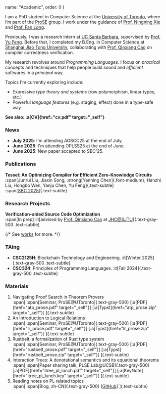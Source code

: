  name: "Academic",
  order: 0
}

I am a PhD student in Computer Science at the [University of Toronto](https://www.utoronto.ca/), where I’m part of the [ProSE](https://www.cs.toronto.edu/~prose/) group. I work under the guidance of [Prof. Ningning Xie](https://xnning.github.io/) and [Prof. Fan Long](https://www.cs.toronto.edu/~fanl/).

Previously, I was a research intern at [UC Santa Barbara](https://www.ucsb.edu/), supervised by [Prof. Yu Feng](https://fredfeng.github.io/). Before that, I completed my B.Eng. in Computer Science at [Shanghai Jiao Tong University](https://en.sjtu.edu.cn/), collaborating with [Prof. Qinxiang Cao](https://jhc.sjtu.edu.cn/people/members/faculty/qinxiang-cao.html) on compiler correctness verification.

My research revolves around *Programming Languages*. I focus on *practical* concepts and techniques that help people build *sound* and *efficient* softwares in a *principal* way.

Topics I'm currently exploring include:
- Expressive *type theory and systems* (row polymorphism, linear types, etc.)
- Powerful *language features* (e.g. staging, effect) done in a type-safe way

**See also: :a[CV]{href="cv.pdf" target="_self"}**

### News

- **July 2025**: I'm attending AOSCC25 at the end of July.
- **June 2025**: I'm attending OPLSS25 at the end of June.
- **June 2025**: New paper accepted to SBC'25.

### Publications

**Tessel: An Optimizing Compiler for Efficient Zero-Knowledge Circuits**\
:span[Junrui Liu, Jiaxin Song, :strong[Yanning Chen]{.font-medium}, Hanzhi Liu, Hongbo Wen, Yanju Chen, Yu Feng]{.text-subtle}\
:span[[SBC 2025](https://www.sbc-conference.com/2025/)]{.text-subtle}

### Research Projects

**Verification-aided Source Code Optimization**\
:span[In prep]
:it[advised by [Prof. Qinxiang Cao](https://jhc.sjtu.edu.cn/people/members/faculty/qinxiang-cao.html) at [JHC@SJTU](https://jhc.sjtu.edu.cn/)]{.text-gray-500 .text-subtle}

{/* See [works](works) for more. */}

### TAing

- **CSC2125H**: Blockchain Technology and Engineering.
:it[Winter 2025]{.text-gray-500 .text-subtle}
- **CSC324**: Principles of Programming Languages.
:it[Fall 2024]{.text-gray-500 .text-subtle}

### Materials

1. Navigating Proof Search in Theorem Provers\
:span[
:span[Seminar, ProSE@UToronto]{.text-gray-500}
\[:a[PDF]{href="atp_prose.pdf" target="_self"}\] \[:a[Typst]{href="atp_prose.zip" target="_self"}\]
]{.text-subtle}
1. An Introduction to Logical Relations\
:span[
:span[Seminar, ProSE@UToronto]{.text-gray-500}
\[:a[PDF]{href="lr_prose.pdf" target="_self"}\] \[:a[Typst]{href="lr_prose.zip" target="_self"}\]
]{.text-subtle}
1. Rustbelt, a formalization of Rust type system\
:span[
:span[Seminar, ProSE@UToronto]{.text-gray-500}
\[:a[PDF]{href="rustbelt_prose.pdf" target="_self"}\] \[:a[Typst]{href="rustbelt_prose.zip" target="_self"}\]
]{.text-subtle}
1. Interaction Trees: A denotational semantics and its equational theorems\
:span[
:span[Paper sharing talk, PLSE Lab@UCSB]{.text-gray-500}
\[:a[PDF]{href="itree_pl_lunch.pdf" target="_self"}\] \[:a[KeyNote]{href="itree_pl_lunch.key" target="_self"}\]
]{.text-subtle}
1. Reading notes on PL related topics\
:span[
:span[Blog, zh-CN]{.text-gray-500}
\[[GitHub](https://github.com/PhotonQuantum/baka-notes)\]
]{.text-subtle}
